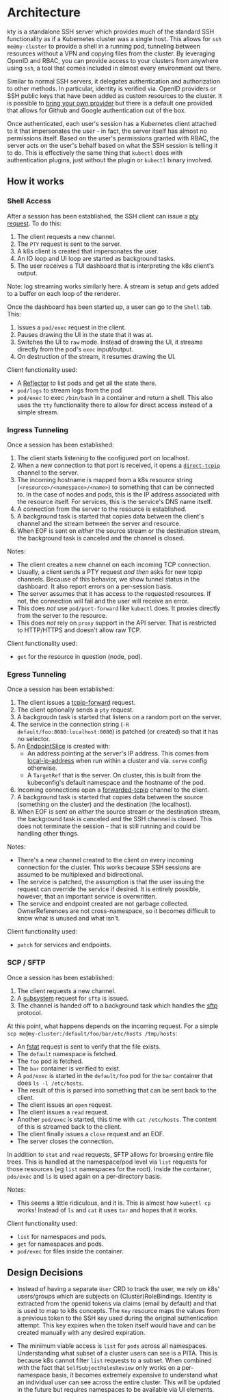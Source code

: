 # Architecture

kty is a standalone SSH server which provides much of the standard SSH
functionality as if a Kubernetes cluster was a single host. This allows for
`ssh me@my-cluster` to provide a shell in a running pod, tunneling between
resources without a VPN and copying files from the cluster. By leveraging OpenID
and RBAC, you can provide access to your clusters from anywhere using `ssh`, a
tool that comes included in almost every environment out there.

Similar to normal SSH servers, it delegates authentication and authorization to
other methods. In particular, identity is verified via. OpenID providers or SSH
public keys that have been added as custom resources to the cluster. It is
possible to [bring your own provider](deployment.md#bring-your-own-provider) but
there is a default one provided that allows for Github and Google authentication
out of the box.

Once authenticated, each user's session has a Kubernetes client attached to it
that impersonates the user - in fact, the server itself has almost no
permissions itself. Based on the user's permissions granted with RBAC, the
server acts on the user's behalf based on what the SSH session is telling it to
do. This is effectively the same thing that `kubectl` does with authentication
plugins, just without the plugin or `kubectl` binary involved.

## How it works

### Shell Access

After a session has been established, the SSH client can issue a [pty
request][pty]. To do this:

1. The client requests a new channel.
1. The `PTY` request is sent to the server.
1. A k8s client is created that impersonates the user.
1. An IO loop and UI loop are started as background tasks.
1. The user receives a TUI dashboard that is interpreting the k8s client's
   output.

Note: log streaming works similarly here. A stream is setup and gets added to a
buffer on each loop of the renderer.

Once the dashboard has been started up, a user can go to the `Shell` tab. This:

1. Issues a `pod/exec` request in the client.
1. Pauses drawing the UI in the state that it was at.
1. Switches the UI to `raw` mode. Instead of drawing the UI, it streams directly
   from the pod's `exec` input/output.
1. On destruction of the stream, it resumes drawing the UI.

Client functionality used:

- A [Reflector][reflector] to list pods and get all the state there.
- `pod/logs` to stream logs from the pod
- `pod/exec` to exec `/bin/bash` in a container and return a shell. This also
  uses the `tty` functionality there to allow for direct access instead of a
  simple stream.

[pty]: https://datatracker.ietf.org/doc/html/rfc4254#section-6.2
[reflector]: https://github.com/kube-rs/kube?tab=readme-ov-file#reflectors

### Ingress Tunneling

Once a session has been established:

1. The client starts listening to the configured port on localhost.
1. When a new connection to that port is received, it opens a
   [`direct-tcpip`][direct-tcpip] channel to the server.
1. The incoming hostname is mapped from a k8s resource string
   (`<resource>/<namespace>/<name>`) to something that can be connected to. In
   the case of nodes and pods, this is the IP address associated with the
   resource itself. For services, this is the service's DNS name itself.
1. A connection from the server to the resource is established.
1. A background task is started that copies data between the client's channel
   and the stream between the server and resource.
1. When EOF is sent on _either_ the source stream or the destination stream, the
   background task is canceled and the channel is closed.

Notes:

- The client creates a new channel on each incoming TCP connection.
- Usually, a client sends a PTY request _and then_ asks for new tcpip channels.
  Because of this behavior, we show tunnel status in the dashboard. It also
  report errors on a per-session basis.
- The server assumes that it has access to the requested resources. If not, the
  connection will fail and the user will receive an error.
- This does _not_ use `pod/port-forward` like `kubectl` does. It proxies
  directly from the server to the resource.
- This does _not_ rely on `proxy` support in the API server. That is restricted
  to HTTP/HTTPS and doesn't allow raw TCP.

Client functionality used:

- `get` for the resource in question (node, pod).

[direct-tcpip]: https://datatracker.ietf.org/doc/html/rfc4254#section-7.2

### Egress Tunneling

Once a session has been established:

1. The client issues a [tcpip-forward][tcpip-forward] request.
1. The client optionally sends a `pty` request.
1. A backgroudn task is started that listens on a random port on the server.
1. The service in the connection string (`-R default/foo:8080:localhost:8080`)
   is patched (or created) so that it has no selector.
1. An [EndpointSlice][endpoint-slice] is created with:
   - An address pointing at the server's IP address. This comes from
     [local-ip-address][local-ip-address] when run within a cluster and via.
     `serve` config otherwise.
   - A `TargetRef` that is the server. On cluster, this is built from the
     kubeconfig's default namespace and the hostname of the pod.
1. Incoming connections open a [forwarded-tcpip][direct-tcpip] channel to the
   client.
1. A background task is started that copies data between the source (something
   on the cluster) and the destination (the localhost).
1. When EOF is sent on _either_ the source stream or the destination stream, the
   background task is canceled and the SSH channel is closed. This does not
   terminate the session - that is still running and could be handling other
   things.

Notes:

- There's a new channel created to the client on every incoming connection for
  the cluster. This works because SSH sessions are assumed to be multiplexed and
  bidirectional.
- The service is patched, the assumption is that the user issuing the request
  can override the service if desired. It is entirely possible, however, that an
  important service is overwritten.
- The service and endpoint created are not garbage collected. OwnerReferences
  are not cross-namespace, so it becomes difficult to know what is unused and
  what isn't.

Client functionality used:

- `patch` for services and endpoints.

[tcpip-forward]: https://datatracker.ietf.org/doc/html/rfc4254#section-7.1
[endpoint-slice]:
  https://kubernetes.io/docs/concepts/services-networking/endpoint-slices/
[local-ip-address]: https://crates.io/crates/local-ip-address

### SCP / SFTP

Once a session has been established:

1. The client requests a new channel.
1. A [subsystem][subsystem] request for `sftp` is issued.
1. The channel is handed off to a background task which handles the [sftp][sftp]
   protocol.

At this point, what happens depends on the incoming request. For a simple
`scp me@my-cluster:/default/foo/bar/etc/hosts /tmp/hosts`:

- An [fstat][fstat] request is sent to verify that the file exists.
- The `default` namespace is fetched.
- The `foo` pod is fetched.
- The `bar` container is verified to exist.
- A `pod/exec` is started in the `default/foo` pod for the `bar` container that
  does `ls -l /etc/hosts`.
- The result of this is parsed into something that can be sent back to the
  client.
- The client issues an `open` request.
- The client issues a `read` request.
- Another `pod/exec` is started, this time with `cat /etc/hosts`. The content of
  this is streamed back to the client.
- The client finally issues a `close` request and an EOF.
- The server closes the connection.

In addition to `stat` and `read` requests, SFTP allows for browsing entire file
trees. This is handled at the namespace/pod level via `list` requests for those
resources (eg `list` namespaces for the root). Inside the container, `pdo/exec`
and `ls` is used again on a per-directory basis.

Notes:

- This seems a little ridiculous, and it is. This is almost how `kubectl cp`
  works! Instead of `ls` and `cat` it uses `tar` and hopes that it works.

Client functionality used:

- `list` for namespaces and pods.
- `get` for namespaces and pods.
- `pod/exec` for files inside the container.

[subsystem]: https://datatracker.ietf.org/doc/html/rfc4254#section-6.5
[sftp]: https://datatracker.ietf.org/doc/html/draft-ietf-secsh-filexfer-02
[fstat]:
  https://datatracker.ietf.org/doc/html/draft-ietf-secsh-filexfer-02#section-6.8

## Design Decisions

- Instead of having a separate `User` CRD to track the user, we rely on k8s'
  users/groups which are subjects on (Cluster)RoleBindings. Identity is
  extracted from the openid tokens via claims (email by default) and that is
  used to map to k8s concepts. The `Key` resource maps the values from a
  previous token to the SSH key used during the original authentication attempt.
  This key expires when the token itself would have and can be created manually
  with any desired expiration.

- The minimum viable access is `list` for `pods` across all namespaces.
  Understanding what subset of a cluster users can see is a PITA. This is
  because k8s cannot filter `list` requests to a subset. When combined with the
  fact that `SelfSubjectRulesReview` only works on a per-namespace basis, it
  becomes extremely expensive to understand what an individual user can see
  across the entire cluster. This will be updated in the future but requires
  namespaces to be available via UI elements.
